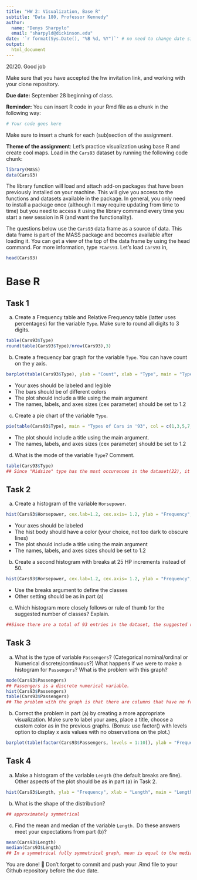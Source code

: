 ```yaml
---
title: "HW 2: Visualization, Base R"
subtitle: "Data 180, Professor Kennedy"
author: 
  name: "Denys Sharpylo"
  email: "sharpyld@dickinson.edu"
date: '`r format(Sys.Date(), "%B %d, %Y")`' # no need to change date since this line grabs today's date
output: 
  html_document
---
```

20/20. Good job

Make sure that you have accepted the hw invitation link, and working with your clone repository.

**Due date:** September 28 beginning of class.

**Reminder:** You can insert R code in your Rmd file as a chunk in the following way:
```r
# Your code goes here
```
Make sure to insert a chunk for each (sub)section of the assignment.

**Theme of the assignment**: Let's practice visualization using base R and create cool maps. Load in the `Cars93` dataset by running the following code chunk:

```r
library(MASS)
data(Cars93)
```

The library function will load and attach add-on packages that have been previously installed on your machine. This will give you access to the functions and datasets available in the package. In general, you only need to install a package once (although it may require updating from time to time) but you need to access it using the library command every time you start a new session in R (and want the functionality). 

The questions below use the `Cars93` data frame as a source of data. This data frame is part of the MASS package and becomes available after loading it. You can get a view of the top of the data frame by using the head command. For more information, type `?Cars93`. Let's load `Cars93` in,
```r
head(Cars93)
```

# Base R
## Task 1
a) Create a Frequency table and Relative Frequency table (latter uses percentages) for the variable `Type`. Make sure to round all digits to 3 digits.
```r
table(Cars93$Type)
round(table(Cars93$Type)/nrow(Cars93),3)
```
b) Create a frequency bar graph for the variable `Type`. You can have count on the y axis.
```r
barplot(table(Cars93$Type), ylab = "Count", xlab = "Type", main = "Types of Cars", cex.axis = 1.2, cex.main=1.2, cex.names = 1.2, col =  c(1,3,5,7,8,12))
```

*	Your axes should be labeled and legible
*	The bars should be of different colors
*	The plot should include a title using the main argument
*	The names, labels, and axes sizes (cex parameter) should be set to 1.2

c) Create a pie chart of the variable `Type`.
```r
pie(table(Cars93$Type), main = "Types of Cars in '93", col = c(1,3,5,7,8,12), cex=1.2 )
```

* The plot should include a title using the main argument.
*	The names, labels, and axes sizes (cex parameter) should be set to 1.2

d) What is the mode of the variable `Type`? Comment.
```r
table(Cars93$Type)
## Since "Midsize" type has the most occurences in the dataset(22), it is the mode of the variable "Type"
```

## Task 2 
a) Create a histogram of the variable `Horsepower`.
```r
hist(Cars93$Horsepower, cex.lab=1.2, cex.axis= 1.2, ylab = "Frequency", xlab = "Horsepower", main = "Cars93 Horsepower", col = c(4))
```

*	Your axes should be labeled
*	The hist body should have a color (your choice, not too dark to obscure lines) 
*	The plot should include a title using the main argument
*	The names, labels, and axes sizes should be set to 1.2

b) Create a second histogram with breaks at 25 HP increments instead of 50.
```r
hist(Cars93$Horsepower, cex.lab=1.2, cex.axis= 1.2, ylab = "Frequency", xlab = "Horsepower", main = "Cars93 Horsepower", col = c(4), breaks = seq(50,300,25))
```

* Use the breaks argument to define the classes
* Other setting should be as in part (a)

c) Which histogram more closely follows or rule of thumb for the suggested number of classes? Explain.
```r
##Since there are a total of 93 entries in the dataset, the suggested rule of thumb is sqrt(93)= ~9-10. Therefore, the histogram with 25HP increments has a better number of classes (10). 
```


## Task 3 
a) What is the type of variable `Passengers`? (Categorical nominal/ordinal or Numerical discrete/continuous?) What happens if we were to make a histogram for `Passengers`? What is the problem with this graph?
```r
mode(Cars93$Passengers)
## Passengers is a discrete numerical variable. 
hist(Cars93$Passengers)
table(Cars93$Passengers)
## The problem with the graph is that there are columns that have no frequency/entries (e.g, 3 passengers in a car), but it's shown as if there are entries with 3-passenger cars. 
```

b) Correct the problem in part (a) by creating a more appropriate visualization. Make sure to label your axes, place a title, choose a custom color as in the previous graphs. (Bonus: use factor() with levels option to display x axis values with no observations on the plot.)
```r
barplot(table(factor(Cars93$Passengers, levels = 1:10)), ylab = "Frequency", xlab = "# of Passengers", main = "Passengers in Cars93", cex.axis = 1.2, cex.names = 1.2, col = c(2,3,4,5,6,7))
```

## Task 4 
a) Make a histogram of the variable `Length` (the default breaks are fine). Other aspects of the plot should be as in part (a) in Task 2.
```r
hist(Cars93$Length, ylab = "Frequency", xlab = "Length", main = "Length of Cars93", cex.axis= 1.2, cex.lab=1.2, col = c(4))
```

b) What is the shape of the distribution?
```r
## approximately symmetrical
```

c) Find the mean and median of the variable `Length.` Do these answers meet your expectations from part (b)?
```r
mean(Cars93$Length)
median(Cars93$Length)
## In a symmetrical fully symmetrical graph, mean is equal to the median. However, since this graph is approximately symmetrical, we can see the deviation in the values of the mean and the median, though it is a small difference indicating how close to being symmetrical the above graph is.
```

You are done! 🏁 Don't forget to commit and push your .Rmd file to your Github repository before the due date.


